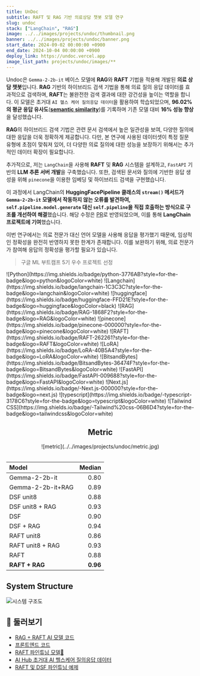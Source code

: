 ```yaml
---
title: UnDoc
subtitle: RAFT 및 RAG 기반 의료상담 챗봇 모델 연구
slug: undoc
stack: ["LangChain", "RAG"]
image: ../../images/projects/undoc/thumbnail.png
banner: ../../images/projects/undoc/banner.png
start_date: 2024-09-02 00:00:00 +0900
end_date: 2024-10-04 00:00:00 +0900
deploy_link: https://undoc.vercel.app
image_list_path: projects/undoc/images/**
---
```




Undoc은 `Gemma-2-2b-it` 베이스 모델에 **RAG**와 **RAFT** 기법을 적용해 개발된 **의료 상담 챗봇**입니다. **RAG** 기반의 하이브리드 검색 기법을 통해 의료 질의 응답 데이터를 효과적으로 검색하며, **RAFT**는 불완전한 검색 결과에 대한 강건성을 높이는 역할을 합니다. 이 모델은 초거대 `AI 헬스 케어 질의응답 데이터`을 활용하여 학습되었으며, **96.02%의 평균 응답 유사도**([**semantic similarity**](https://docs.ragas.io/en/latest/concepts/metrics/available_metrics/semantic_similarity))를 기록하며 기존 모델 대비 **16% 성능 향상**을 달성했습니다.

**RAG**의 하이브리드 검색 기법은 관련 문서 검색에서 높은 일관성을 보여, 다양한 질의에 대한 응답을 더욱 정확하게 제공합니다. 다만, 본 연구에 사용된 데이터셋이 특정 질문 유형에 초점이 맞춰져 있어, 더 다양한 의료 질의에 대한 성능을 보장하기 위해서는 추가적인 데이터 확장이 필요합니다.

추가적으로, 저는 `LangChain`을 사용해 **RAFT** 및 **RAG** 시스템을 설계하고, `FastAPI` 기반의 **LLM 추론 서버 개발**을 구축했습니다. 또한, 검색된 문서와 질의에 기반한 응답 생성을 위해 `pinecone`을 이용한 임베딩 및 하이브리드 검색을 구현했습니다.

이 과정에서 LangChain의 **HuggingFacePipeline 클래스의 `stream()` 메서드가 `Gemma-2-2b-it` 모델에서 작동하지 않는 오류를 발견하여, `self.pipeline.model.generate` 대신 `self.pipeline`을 직접 호출하는 방식으로 구조를 개선하여 해결**했습니다. 해당 수정은 [PR](https://github.com/langchain-ai/langchain/pull/26531)로 반영되었으며, 이를 통해 **LangChain 프로젝트에 기여**했습니다.

이번 연구에서는 의료 전문가 대신 언어 모델을 사용해 응답을 평가했기 때문에, 임상적인 정확성을 완전히 반영하지 못한 한계가 존재합니다. 이를 보완하기 위해, 의료 전문가가 참여해 응답의 정확성을 평가할 필요가 있습니다.

> 구글 ML 부트캠프 5기 우수 프로젝트 선정

<Stacks>
  ![Python](https://img.shields.io/badge/python-3776AB?style=for-the-badge&logo=python&logoColor=white)
  ![Langchain](https://img.shields.io/badge/langchain-1C3C3C?style=for-the-badge&logo=langchain&logoColor=white)
  ![huggingface](https://img.shields.io/badge/huggingface-FFD21E?style=for-the-badge&logo=huggingface&logoColor=black)
  ![RAG](https://img.shields.io/badge/RAG-1868F2?style=for-the-badge&logo=RAG&logoColor=white)
  ![pinecone](https://img.shields.io/badge/pinecone-000000?style=for-the-badge&logo=pinecone&logoColor=white)
  ![RAFT](https://img.shields.io/badge/RAFT-262261?style=for-the-badge&logo=RAFT&logoColor=white)
  ![LoRA](https://img.shields.io/badge/LoRA-40B5A4?style=for-the-badge&logo=LoRA&logoColor=white)
  ![BitsandBytes](https://img.shields.io/badge/BitsandBytes-36474F?style=for-the-badge&logo=BitsandBytes&logoColor=white)
  ![FastAPI](https://img.shields.io/badge/FastAPI-009688?style=for-the-badge&logo=FastAPI&logoColor=white)
  ![Next.js](https://img.shields.io/badge/-Next.js-000000?style=for-the-badge&logo=next.js)
  ![typescript](https://img.shields.io/badge/-typescript-3178C6?style=for-the-badge&logo=typescript&logoColor=white)
  ![Tailwind CSS](https://img.shields.io/badge/-Tailwind%20css-06B6D4?style=for-the-badge&logo=tailwindcss&logoColor=white)
</Stacks>

<div align="center">

  ## Metric

  <div className={"max-w-[800px]"}>
    ![metric](../../images/projects/undoc/metric.jpg)
  </div>

  <br/>

  | Model             |   Median |
  |:------------------|---------:|
  | Gemma-2-2b-it     |     0.80 |
  | Gemma-2-2b-it+RAG |     0.89 |
  | DSF unit8         |     0.88 |
  | DSF unit8 + RAG   |     0.93 |
  | DSF               |     0.90 |
  | DSF + RAG         |     0.94 |
  | RAFT unit8        |     0.86 |
  | RAFT unit8 + RAG  |     0.93 |
  | RAFT              |     0.88 |
  | **RAFT + RAG**    | **0.96** |

</div>

## System Structure

![시스템 구조도](../../images/projects/undoc/structure.png)

## 🔗 둘러보기

- [RAG + RAFT AI 모델 코드](https://github.com/jagaldol/health-care-advisor) <FontAwesomeIcon size="lg" icon={faGithub} />
- [프론트엔드 코드](https://github.com/jagaldol/undoc) <FontAwesomeIcon size="lg" icon={faGithub} />
- [RAFT 파인튜닝 모델🤗](https://huggingface.co/devlim/Korea-HealthCare-RAFT-float16)
- [AI Hub 초거대 AI 헬스케어 질의응답 데이터](https://aihub.or.kr/aihubdata/data/view.do?currMenu=115&topMenu=100&dataSetSn=71762)
- [RAFT 및 DSF 파인튜닝 예제](https://colab.research.google.com/github/jagaldol/health-care-advisor/blob/main/notebooks/Gemma-QLoRA-RAFT_DSF.ipynb)

<MemberContainer>
  <MemberGrid members={[
    {
      imageSrc: 'https://github.com/jagaldol.png',
      link: 'https://github.com/jagaldol',
      name: '안혜준',
      description: 'RAFT, 및 RAG 시스템(LangChain) 및 서비스 개발'
    },
    {
      imageSrc: 'https://github.com/Lim-YoungYoon.png',
      link: 'https://github.com/Lim-YoungYoon',
      name: '임영윤',
      description: '데이터 수집 및 전처리, pinecone 임베딩'
    },
  ]} />
</MemberContainer>